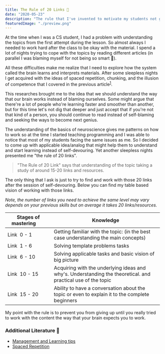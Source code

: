 ```yaml
---
title: The Rule of 20 Links 🔗
date: "2020-05-23"
description: "The rule that I've invented to motivate my students not giving up."
featuredImage: "./preview.png"
---
```


At the time when I was a CS student, I had a problem with understanding the topics from the first attempt during the lesson. So almost always I needed to work hard after the class to be okay with the material. I spend a lot of nights trying to cope with the topics by reading different articles (in parallel I was blaming myself for not being so smart 🤟).

All these difficulties make me realize that I need to explore how the system called the brain learns and interprets materials. After some sleepless nights I get acquired with the ideas of spaced repetition, chunking, and the illusion of competence that I covered in the previous article<sup>[1](#additional-literature-)</sup>.

This researches brought me to the idea that we should understand the way that our brain works instead of blaming ourselves. Some might argue that there're a lot of people who're learning faster and smoother than another, but for this time let's not dig that deeper and just accept that if you're not that kind of a person, you should continue to read instead of self-blaming and seeking the ways to become next genius.

The understanding of the basics of neuroscience gives me patterns on how to work so at the time I started teaching programming and I was able to notice that most of my students facing the same issues as me. So I decided to come up with applicable idea/analog that might help them to understand and start learning instead of self-devouring. Yet another sleepless nights presented me "the rule of 20 links".

> "The Rule of 20 Link" says that understanding of the topic taking a study of around 15-20 links and resources.

The only thing that I ask is just to try to find and work with those 20 links after the session of self-devouring. Below you can find my table based vision of working with those links.

_Note, the number of links you need to achieve the same level may vary depends on your previous skills but on average it takes 20 links/resources._

| Stages of mastering&nbsp;&nbsp;&nbsp;&nbsp;&nbsp;&nbsp;&nbsp; | Knowledge                                                                                                    |
| ------------------------------------------------------------- | ------------------------------------------------------------------------------------------------------------ |
| Link&nbsp; 0 - 1                                              | Getting familiar with the topic: (in the best case understanding the main concepts)                          |
| Link&nbsp; 1 - 6                                              | Solving template problems tasks                                                                              |
| Link&nbsp; 6 - 10                                             | Solving applicable tasks and basic vision of big picture                                                     |
| Link&nbsp; 10 - 15                                            | Acquiring with the underlying ideas and why's. Understanding the theoretical. and practical use of the topic |
| Link&nbsp; 15 - 20                                            | Ability to have a conversation about the topic or even to explain it to the complete beginners               |

My point with the rule is to prevent you from giving up until you really tried to work with the content the way that your brain expects you to work.

### Additional Literature 📖

- [Management and Learning tips](https://oganisyan.com/blog/self-management-tips/)
- [Spaced Repetition](https://en.wikipedia.org/wiki/Spaced_repetition)
